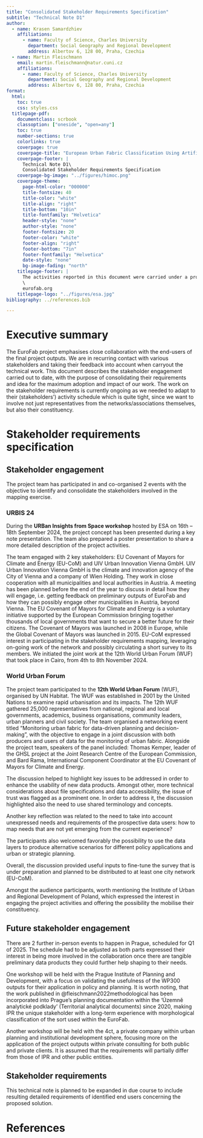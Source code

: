 ```yaml
---
title: "Consolidated Stakeholder Requirements Specification"
subtitle: "Technical Note D1"
author:
  - name: Krasen Samardzhiev
    affiliations:
      - name: Faculty of Science, Charles University
        department: Social Geography and Regional Development
        address: Albertov 6, 128 00, Praha, Czechia
  - name: Martin Fleischmann
    email: martin.fleischmann@natur.cuni.cz
    affiliations:
      - name: Faculty of Science, Charles University
        department: Social Geography and Regional Development
        address: Albertov 6, 128 00, Praha, Czechia
format:
  html:
    toc: true
    css: styles.css
  titlepage-pdf:
    documentclass: scrbook
    classoption: ["oneside", "open=any"]
    toc: true
    number-sections: true
    colorlinks: true
    coverpage: true
    coverpage-title: "European Urban Fabric Classification Using Artificial Intelligence"
    coverpage-footer: |
      Technical Note D1\
      Consolidated Stakeholder Requirements Specification
    coverpage-bg-image: "../figures/himoc.png"
    coverpage-theme:
      page-html-color: "000000"
      title-fontsize: 40
      title-color: "white"
      title-align: "right"
      title-bottom: "10in"
      title-fontfamily: "Helvetica"
      header-style: "none"
      author-style: "none"
      footer-fontsize: 20
      footer-color: "white"
      footer-align: "right"
      footer-bottom: "7in"
      footer-fontfamily: "Helvetica"
      date-style: "none"
      bg-image-fading: "north"
    titlepage-footer: |
      The activities reported in this document were carried under a programme of, and funded by, the European Space Agency. View expressed in the publication can in no way be taken to reflect the official opinion of the European Space Agency. \
      \
      eurofab.org
    titlepage-logo: "../figures/esa.jpg"
bibliography: ../references.bib

---
```


# Executive summary

The EuroFab project emphasises close collaboration with the end-users of the final project outputs. We are in recurring contact with various stakeholders and taking their feedback into account when carryout the technical work. This document describes the stakeholder engagement carried out to date, with the purpose of consolidating their requirements and idea for the maximum adoption and impact of our work. The work on the stakeholder requirements is currently ongoing as we needed to adapt to their (stakeholders’) activity schedule which is quite tight, since we want to involve not just representatives from the networks/associations themselves, but also their constituency.

# Stakeholder requirements specification

## Stakeholder engagement
The project team has participated in and co-organised 2 events with the objective to identify and consolidate the stakeholders involved in the mapping exercise.

### URBIS 24

During the **URBan Insights from Space workshop** hosted by ESA on 16th – 18th September 2024, the project concept has been presented during a key note presentation. The team also prepared a poster presentation to share a more detailed description of the project activities.

The team engaged with 2 key stakeholders: EU Covenant of Mayors for Climate and Energy (EU-CoM) and UIV Urban Innovation Vienna GmbH. UIV Urban Innovation Vienna GmbH is the climate and innovation agency of the City of Vienna and a company of Wien Holding. They work in close cooperation with all municipalities and local authorities in Austria. A meeting has been planned before the end of the year to discuss in detail how they will engage, i.e. getting feedback on preliminary outputs of EuroFab and how they can possibly engage other municipalities in Austria, beyond Vienna. The EU Covenant of Mayors for Climate and Energy is a voluntary initiative supported by the European Commission bringing together thousands of local governments that want to secure a better future for their citizens. The Covenant of Mayors was launched in 2008 in Europe, while the Global Covenant of Mayors was launched in 2015. EU-CoM expressed interest in participating in the stakeholder requirements mapping, leveraging on-going work of the network and possibly circulating a short survey to its members. We initiated the joint work at the 12th World Urban Forum (WUF) that took place in Cairo, from 4th to 8th November 2024.

### World Urban Forum

The project team participated to the **12th World Urban Forum** (WUF), organised by UN Habitat. The WUF was established in 2001 by the United Nations to examine rapid urbanisation and its impacts. The 12th WUF gathered 25,000 representatives from national, regional and local governments, academics, business organisations, community leaders, urban planners and civil society. The team organised a networking event titled “Monitoring urban fabric for data-driven planning and decision-making”, with the objective to engage in a joint discussion with both producers and users of data for the monitoring of urban fabric. Alongside the project team, speakers of the panel included: Thomas Kemper, leader of the GHSL project at the Joint Research Centre of the European Commission, and Bard Rama, International Component Coordinator at the EU Covenant of Mayors for Climate and Energy.

The discussion helped to highlight key issues to be addressed in order to enhance the usability of new data products. Amongst other, more technical considerations about file specifications and data accessibility, the issue of trust was flagged as a prominent one. In order to address it, the discussion highlighted also the need to use shared terminology and concepts.

Another key reflection was related to the need to take into account unexpressed needs and requirements of the prospective data users: how to map needs that are not yet emerging from the current experience?

The participants also welcomed favorably the possibility to use the data layers to produce alternative scenarios for different policy applications and urban or strategic planning.

Overall, the discussion provided useful inputs to fine-tune the survey that is under preparation and planned to be distributed to at least one city network (EU-CoM).

Amongst the audience participants, worth mentioning the Institute of Urban and Regional Development of Poland, which expressed the interest in engaging the project activities and offering the possibility the mobilise their constituency.

## Future stakeholder engagement

There are 2 further in-person events to happen in Prague, scheduled for Q1 of 2025. The schedule had to be adjusted as both parts expressed their interest in being more involved in the collaboration once there are tangible preliminary data products they could further help shaping to their needs.

One workshop will be held with the Prague Institute of Planning and Development, with a focus on validating the usefulness of the WP300 outputs for their application in policy and planning. It is worth noting, that the work published in @fleischmann2022methodological has been incorporated into Prague's planning documentation within the 'Územně analytické podklady' (Territorial analytical documents) since 2020, making IPR the unique stakeholder with a long-term experience with morphological classification of the sort used within the EuroFab.

Another workshop will be held with the 4ct, a private company within urban planning and institutional development sphere, focusing more on the application of the project outputs within private consulting for both public and private clients. It is assumed that the requirements will partially differ from those of IPR and other public entities.

## Stakeholder requirements

This technical note is planned to be expanded in due course to include resulting detailed requirements of identified end users concerning the
proposed solution.

# References {.unnumbered}